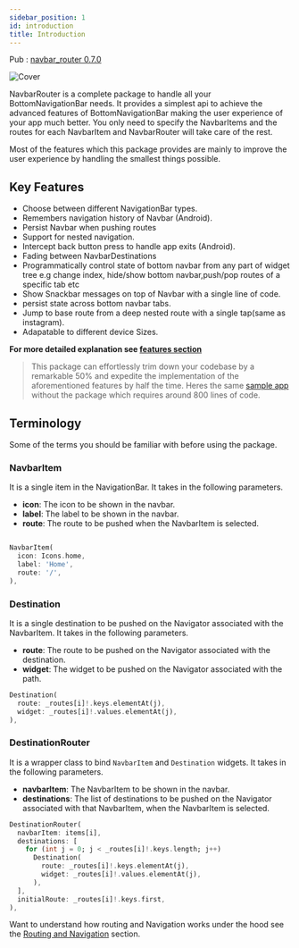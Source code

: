 ```yaml
---
sidebar_position: 1
id: introduction
title: Introduction
---
```


Pub : [navbar_router 0.7.0](https://pub.dev/packages/navbar_router)

![Cover](./assets/cover.png)

NavbarRouter is a complete package to handle all your BottomNavigationBar needs. It provides a simplest api to achieve the advanced features of BottomNavigationBar making the user experience of your app much better. You only need to specify the NavbarItems and the routes for each NavbarItem and NavbarRouter will take care of the rest.

Most of the features which this package provides are mainly to improve the user experience by handling the smallest things possible.

## **Key Features**

- Choose between different NavigationBar types.
- Remembers navigation history of Navbar (Android).
- Persist Navbar when pushing routes
- Support for nested navigation.
- Intercept back button press to handle app exits (Android).
- Fading between NavbarDestinations
- Programmatically control state of bottom navbar from any part of widget tree e.g change index, hide/show bottom navbar,push/pop routes of a specific tab etc
- Show Snackbar messages on top of Navbar with a single line of code.
- persist state across bottom navbar tabs.
- Jump to base route from a deep nested route with a single tap(same as instagram).
- Adapatable to different device Sizes.

**For more detailed explanation see [features section](./features)**

> This package can effortlessly trim down your codebase by a remarkable 50% and expedite the implementation of the aforementioned features by half the time.
> Heres the same [sample app](https://gist.github.com/maheshmnj/894922ccb67f5fdc4ffb652e41916fa2) without the package which requires around 800 lines of code.

## Terminology

Some of the terms you should be familiar with before using the package.

### NavbarItem

It is a single item in the NavigationBar. It takes in the following parameters.

- **icon**: The icon to be shown in the navbar.
- **label**: The label to be shown in the navbar.
- **route**: The route to be pushed when the NavbarItem is selected.

```dart

NavbarItem(
  icon: Icons.home,
  label: 'Home',
  route: '/',
),
```

### Destination

It is a single destination to be pushed on the Navigator associated with the NavbarItem. It takes in the following parameters.

- **route**: The route to be pushed on the Navigator associated with the destination.
- **widget**: The widget to be pushed on the Navigator associated with the path.

```dart
Destination(
  route: _routes[i]!.keys.elementAt(j),
  widget: _routes[i]!.values.elementAt(j),
),
```

### DestinationRouter

It is a wrapper class to bind `NavbarItem` and `Destination` widgets. It takes in the following parameters.

- **navbarItem**: The NavbarItem to be shown in the navbar.
- **destinations**: The list of destinations to be pushed on the Navigator associated with that NavbarItem, when the NavbarItem is selected.

```dart
DestinationRouter(
  navbarItem: items[i],
  destinations: [
    for (int j = 0; j < _routes[i]!.keys.length; j++)
      Destination(
        route: _routes[i]!.keys.elementAt(j),
        widget: _routes[i]!.values.elementAt(j),
      ),
  ],
  initialRoute: _routes[i]!.keys.first,
),
```

Want to understand how routing and Navigation works under the hood see the [Routing and Navigation](./routes-and-navigation) section.
